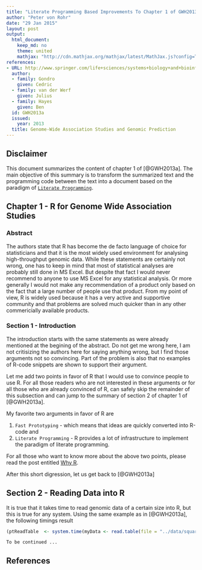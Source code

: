 ```yaml
---
title: "Literate Programming Based Improvements To Chapter 1 of GWH2013a"
author: "Peter von Rohr"
date: "29 Jan 2015"
layout: post
output:
  html_document:
    keep_md: no
    theme: united
    mathjax: "http://cdn.mathjax.org/mathjax/latest/MathJax.js?config=TeX-AMS-MML_HTMLorMML"
references:
- URL: http://www.springer.com/life+sciences/systems+biology+and+bioinformatics/book/978-1-62703-446-3
  author:
  - family: Gondro
    given: Cedric
  - family: van der Werf
    given: Julius
  - family: Hayes
    given: Ben
  id: GWH2013a
  issued:
    year: 2013
  title: Genome-Wide Association Studies and Genomic Prediction
---
```


## Disclaimer
This document summarizes the content of chapter 1 of [@GWH2013a]. The main objective of this summary is to transform the summarized text and the programming code between the text into a document based on the paradigm of [`Literate Programming`](http://en.wikipedia.org/wiki/Literate_programming). 

## Chapter 1 - R for Genome Wide Association Studies

### Abstract
The authors state that R has become the de facto language of choice for statisticians and that it is the most widely used environment for analysing high-throughput genomic data. While these statements are certainly not wrong, one has to keep in mind that most of statistical analyses are probably still done in MS Excel. But despite that fact I would never recommend to anyone to use MS Excel for any statistical analysis. Or more generally I would not make any recommendation of a product only based on the fact that a large number of people use that product. From my point of view, R is widely used because it has a very active and supportive community and that problems are solved much quicker than in any other commericially available products. 

### Section 1 - Introduction
The introduction starts with the same statements as were already mentioned at the begining of the abstract. Do not get me wrong here, I am not critisizing the authors here for saying anything wrong, but I find those arguments not so convincing. Part of the problem is also that no examples of R-code snippets are shown to support their argument. 

Let me add two points in favor of R that I would use to convince people to use R. For all those readers who are not interested in these arguments or for all those who are already convinced of R, can safely skip the remainder of this subsection and can jump to the summary of section 2 of chapter 1 of [@GWH2013a].

My favorite two arguments in favor of R are

1. `Fast Prototyping` - which means that ideas are quickly converted into R-code and
2. `Literate Programming` - R provides a lot of infrastructure to implement the paradigm of literate programming. 

For all those who want to know more about the above two points, please read the post entitled [Why R](http://charlotte-ngs.github.io/WhyR/notes/20150203-WhyR.html). 

After this short digression, let us get back to [@GWH2013a]


## Section 2 - Reading Data into R
It is true that it takes time to read genomic data of a certain size into R, but this is true for any system. Using the same example as in [@GWH2013a], the following timings result

```r
(ptReadTable  <- system.time(myData <- read.table(file = "../data/square.txt", sep = "\t")))
```


```
To be continued ...
```

## References
